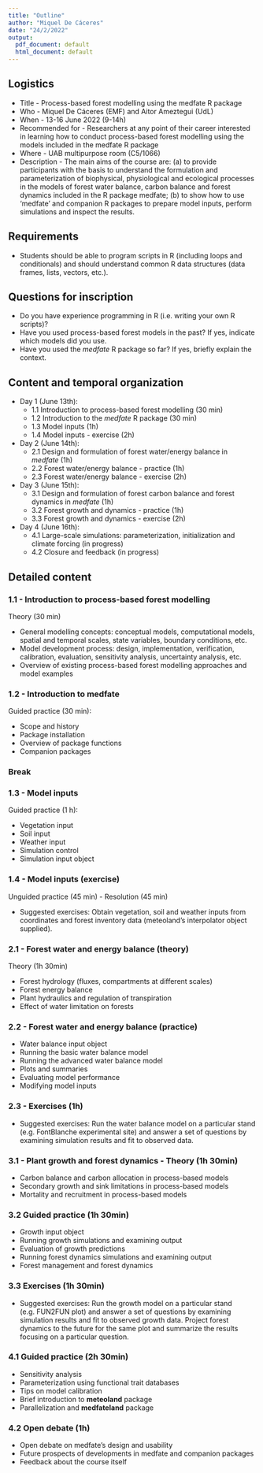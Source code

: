 ```yaml
---
title: "Outline"
author: "Miquel De Cáceres"
date: "24/2/2022"
output:
  pdf_document: default
  html_document: default
---
```



## Logistics

+ Title - Process-based forest modelling using the medfate R package
+ Who - Miquel De Cáceres (EMF) and Aitor Ameztegui (UdL)
+ When - 13-16 June 2022 (9-14h)
+ Recommended for - Researchers at any point of their career interested in learning how to conduct process-based forest modelling using the models included in the medfate R package
+ Where -  UAB multipurpose room (C5/1066)
+ Description - The main aims of the course are: (a) to provide participants with the basis to understand the formulation and parameterization of biophysical, physiological and ecological processes in the models of forest water balance, carbon balance and forest dynamics included in the R package medfate; (b) to show how to use  'medfate' and companion R packages to prepare model inputs, perform simulations and inspect the results.

## Requirements

 + Students should be able to program scripts in R (including loops and conditionals) and should understand common R data structures (data frames, lists, vectors, etc.).

## Questions for inscription

 + Do you have experience programming in R (i.e. writing your own R scripts)?
 + Have you used process-based forest models in the past? If yes, indicate which models did you use.
 + Have you used the *medfate* R package so far? If yes, briefly explain the context.
   
## Content and temporal organization

+ Day 1 (June 13th): 
  - 1.1 Introduction to process-based forest modelling (30 min)
  - 1.2 Introduction to the *medfate* R package (30 min)
  - 1.3 Model inputs (1h)
  - 1.4 Model inputs - exercise (2h)
+ Day 2 (June 14th):
  - 2.1 Design and formulation of forest water/energy balance in *medfate* (1h)
  - 2.2 Forest water/energy balance - practice (1h)
  - 2.3 Forest water/energy balance - exercise (2h)
+ Day 3 (June 15th):
  - 3.1 Design and formulation of forest carbon balance and forest dynamics in *medfate* (1h)
  - 3.2 Forest growth and dynamics - practice (1h)
  - 3.3 Forest growth and dynamics - exercise (2h)
+ Day 4 (June 16th):
  - 4.1 Large-scale simulations: parameterization, initialization and climate forcing (in progress)
  - 4.2 Closure and feedback (in progress)

## Detailed content

### 1.1 - Introduction to process-based forest modelling

Theory (30 min)

+ General modelling concepts: conceptual models, computational models, spatial and temporal scales, state variables, boundary conditions, etc.
+ Model development process: design, implementation, verification, calibration, evaluation, sensitivity analysis, uncertainty analysis, etc.
+ Overview of existing process-based forest modelling approaches and model examples

### 1.2 - Introduction to medfate

Guided practice (30 min):

+ Scope and history
+ Package installation
+ Overview of package functions
+ Companion packages

### Break

### 1.3 - Model inputs

Guided practice (1 h):

+ Vegetation input
+ Soil input
+ Weather input
+ Simulation control
+ Simulation input object

### 1.4 - Model inputs (exercise)

Unguided practice (45 min) - Resolution (45 min)

+ Suggested exercises: Obtain vegetation, soil and weather inputs from coordinates and forest inventory data (meteoland's interpolator object supplied). 

### 2.1 - Forest water and energy balance (theory)

Theory (1h 30min)

+ Forest hydrology (fluxes, compartments at different scales)
+ Forest energy balance
+ Plant hydraulics and regulation of transpiration
+ Effect of water limitation on forests

### 2.2 - Forest water and energy balance (practice)

+ Water balance input object
+ Running the basic water balance model
+ Running the advanced water balance model
+ Plots and summaries
+ Evaluating model performance
+ Modifying model inputs

### 2.3 - Exercises (1h)

+ Suggested exercises: Run the water balance model on a particular stand (e.g. FontBlanche experimental site) and answer a set of questions by examining simulation results and fit to observed data.

### 3.1 - Plant growth and forest dynamics - Theory (1h 30min)

+ Carbon balance and carbon allocation in process-based models
+ Secondary growth and sink limitations in process-based models
+ Mortality and recruitment in process-based models

### 3.2 Guided practice (1h 30min)

+ Growth input object
+ Running growth simulations and examining output
+ Evaluation of growth predictions
+ Running forest dynamics simulations and examining output
+ Forest management and forest dynamics

### 3.3 Exercises (1h 30min)

+ Suggested exercises: Run the growth model on a particular stand (e.g. FUN2FUN plot) and answer a set of questions by examining simulation results and fit to observed growth data. Project forest dynamics to the future for the same plot and summarize the results focusing on a particular question.

### 4.1 Guided practice (2h 30min)

+ Sensitivity analysis
+ Parameterization using functional trait databases
+ Tips on model calibration
+ Brief introduction to **meteoland** package
+ Parallelization and **medfateland** package

### 4.2 Open debate (1h)

+ Open debate on medfate's design and usability
+ Future prospects of developments in medfate and companion packages
+ Feedback about the course itself
